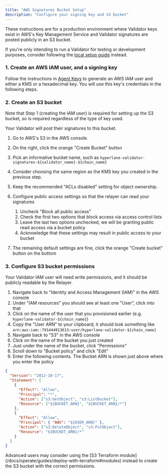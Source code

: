 ```yaml
---
title: "AWS Signatures Bucket Setup"
description: "Configure your signing key and S3 bucket"
---
```


<Note>

These instructions are for a production environment where Validator keys exist in AWS's Key Management Service and Validator signatures are posted publicly in an S3 bucket.

If you're only intending to run a Validator for testing or development purposes, consider following the [local setup guide](/docs/guides/chains/deploy-hyperlane-with-local-agents) instead.

</Note>

### 1. Create an AWS IAM user, and a signing key

Follow the instructions in [Agent Keys](/docs/operate/set-up-agent-keys) to generate an AWS IAM user and either a KMS or a hexadecimal key. You will use this key's credentials in the following steps.

### 2. Create an S3 bucket

<Note>
  Note that Step 1 (creating the IAM user) is required for setting up the S3
  bucket, so is required regardless of the type of key used.
</Note>

Your Validator will post their signatures to this bucket.

1. Go to AWS's S3 in the AWS console.

2. On the right, click the orange "Create Bucket" button

3. Pick an informative bucket name, such as `hyperlane-validator-signatures-${validator_name}-${chain_name}`

4. Consider choosing the same region as the KMS key you created in the previous step.

5. Keep the recommended "ACLs disabled" setting for object ownership.

6. Configure public access settings so that the relayer can read your signatures

   1. Uncheck "Block all public access"
   2. Check the first two options that block access via access control lists
   3. Leave the last two options unchecked, we will be granting public read access via a bucket policy
   4. Acknowledge that these settings may result in public access to your bucket

7. The remaining default settings are fine, click the orange "Create bucket" button on the bottom

### 3. Configure S3 bucket permissions

Your Validator IAM user will need write permissions, and it should be publicly readable by the Relayer.

1. Navigate back to "Identity and Access Management (IAM)" in the AWS console
2. Under "IAM resources" you should see at least one "User", click into that
3. Click on the name of the user that you provisioned earlier (e.g. `hyperlane-validator-${chain_name}`)
4. Copy the "User ARN" to your clipboard, it should look something like `arn:aws:iam::791444913613:user/hyperlane-validator-${chain_name}`
5. Navigate back to "S3" in the AWS console
6. Click on the name of the bucket you just created
7. Just under the name of the bucket, click "Permissions"
8. Scroll down to "Bucket policy" and click "Edit"
9. Enter the following contents. The Bucket ARN is shown just above where you enter the policy

```json
{
  "Version": "2012-10-17",
  "Statement": [
    {
      "Effect": "Allow",
      "Principal": "*",
      "Action": ["s3:GetObject", "s3:ListBucket"],
      "Resource": ["${BUCKET_ARN}", "${BUCKET_ARN}/*"]
    },
    {
      "Effect": "Allow",
      "Principal": { "AWS": "${USER_ARN}" },
      "Action": ["s3:DeleteObject", "s3:PutObject"],
      "Resource": "${BUCKET_ARN}/*"
    }
  ]
}
```

<Tip>
  Advanced users may consider using the [S3 Terraform
  module](/docs/operate/guides/deploy-with-terraform#modules) instead to create
  the S3 bucket with the correct permissions.
</Tip>
